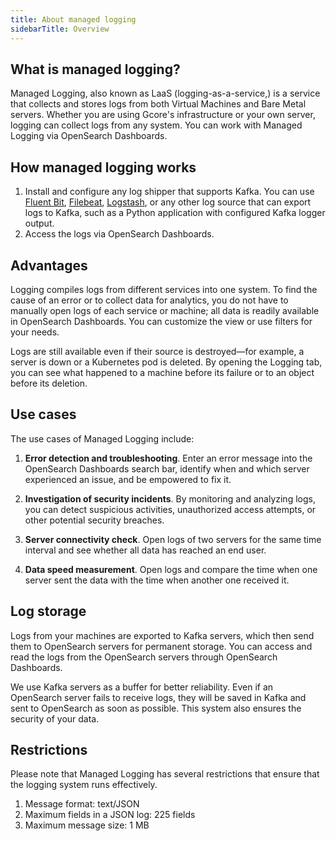 ---
title: About managed logging
sidebarTitle: Overview
---

## What is managed logging?

Managed Logging, also known as LaaS (logging-as-a-service,) is a service that collects and stores logs from both Virtual Machines and Bare Metal servers. Whether you are using Gcore's infrastructure or your own server, logging can collect logs from any system. You can work with Managed Logging via OpenSearch Dashboards.

## How managed logging works

  1. Install and configure any log shipper that supports Kafka. You can use [Fluent Bit](https://docs.fluentbit.io/manual/installation/getting-started-with-fluent-bit), [Filebeat](https://elastic.co/beats/filebeat), [Logstash](https://www.elastic.co/logstash), or any other log source that can export logs to Kafka, such as a Python application with configured Kafka logger output.
  2. Access the logs via OpenSearch Dashboards.


## Advantages

Logging compiles logs from different services into one system. To find the cause of an error or to collect data for analytics, you do not have to manually open logs of each service or machine; all data is readily available in OpenSearch Dashboards. You can customize the view or use filters for your needs. 

Logs are still available even if their source is destroyed—for example, a server is down or a Kubernetes pod is deleted. By opening the Logging tab, you can see what happened to a machine before its failure or to an object before its deletion. 

## Use cases

The use cases of Managed Logging include: 

  1. **Error detection and troubleshooting**. Enter an error message into the OpenSearch Dashboards search bar, identify when and which server experienced an issue, and be empowered to fix it. 

  2. **Investigation of security incidents**. By monitoring and analyzing logs, you can detect suspicious activities, unauthorized access attempts, or other potential security breaches. 

  3. **Server connectivity check**. Open logs of two servers for the same time interval and see whether all data has reached an end user. 

  4. **Data speed measurement**. Open logs and compare the time when one server sent the data with the time when another one received it.


## Log storage

Logs from your machines are exported to Kafka servers, which then send them to OpenSearch servers for permanent storage. You can access and read the logs from the OpenSearch servers through OpenSearch Dashboards.

We use Kafka servers as a buffer for better reliability. Even if an OpenSearch server fails to receive logs, they will be saved in Kafka and sent to OpenSearch as soon as possible. This system also ensures the security of your data. 

## Restrictions

Please note that Managed Logging has several restrictions that ensure that the logging system runs effectively. 

  1. Message format: text/JSON
  2. Maximum fields in a JSON log: 225 fields 
  3. Maximum message size: 1 MB